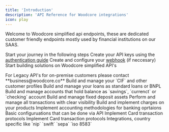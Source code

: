 ```yaml
---
title: 'Introduction'
description: 'API Reference for Woodcore integrations'
icon: play
---
```


Welcome to Woodcore simplified api endpoints, these are dedicated customer friendly endpoints mostly used by financial institutions on our SAAS.

Start your journey in the following steps
<Steps>
  <Step title="Authenticate">
    Create your API keys using the [authentication guide](/api-reference/authentication)
  </Step>
  <Step title="Webhook">
    Create and configure your [webhook](/api-reference/notifications) (if neccesary)
  </Step>
  <Step title="Start Building">
    Start building solutions on Woodcore simplified API's
  </Step>
</Steps>

<Note>
 For Legacy API's for on-premise customers please contact **business@woodcore.co**
</Note>

<CardGroup cols={2}>
  <Card title="Customer" icon="user" href="/api-reference/endpoint/create_clients">
   Build and manage your `CIF` and other customer profiles
  </Card>
  <Card title="Loan" icon="landmark" href="/api-reference/endpoint/loans_342_repayment">
    Build and manage your loans as standard loans or BNPL
  </Card>
  <Card title="Deposits" icon="flag" href="/api-reference/endpoint/create_savingsaccounts">
   Build and manage accounts that hold balance as `savings`, `currenct` or `checking` account
  </Card>
  <Card title="Fixed Deposits" icon="hourglass" href="/api-reference/endpoint/fixeddepositaccounts_690_activate">
    Build and manage fixed deposit assets
  </Card>
  <Card title="Transactions" icon="receipt" href="/api-reference/endpoint/transactions">
   Perform and manage all transactions with clear visibility
  </Card>
  <Card title="Charges" icon="file-invoice" href="/api-reference/endpoint/charges">
    Build and implement charges on your products
  </Card>
   <Card title="Accounting" icon="calculator" href="/api-reference/endpoint/create_ledger">
    Implement accounting methodologies for banking oprtaions
  </Card>
  <Card title="Configurations" icon="gear" href="/api-reference/endpoint/codes">
   Basic configuruations that can be done via API
  </Card>
  <Card title="Cards" icon="credit-card" href="/api-reference/endpoint/codes">
   Implement Card transaction protocols
  </Card>
    <Card title="SWIFT" icon="message" href="/api-reference/endpoint/codes">
   Implement Card transaction protocols
  </Card>
  <Card title="Integrations" icon="code" href="/api-reference/endpoint/clients_searchbybvn_23737828392">
    Integrations, country specific like `nip` `swift` `sepa` `iso 8583`
  </Card>
</CardGroup>
